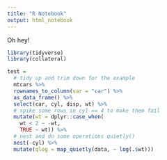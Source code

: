 ```yaml
---
title: "R Notebook"
output: html_notebook
---
```


Oh hey!

```r
library(tidyverse)
library(collateral)

test =
  # tidy up and trim down for the example
  mtcars %>%
  rownames_to_column(var = "car") %>%
  as_data_frame() %>%
  select(car, cyl, disp, wt) %>%
  # spike some rows in cyl == 4 to make them fail
  mutate(wt = dplyr::case_when(
    wt < 2 ~ -wt,
    TRUE ~ wt)) %>%
  # nest and do some operations quietly()
  nest(-cyl) %>%
  mutate(qlog = map_quietly(data, ~ log(.$wt)))
```
